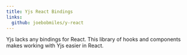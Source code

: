 ```yaml
---
title: Yjs React Bindings
links:
  github: joebobmiles/y-react
---
```


Yjs lacks any bindings for React. This library of hooks and components makes
working with Yjs easier in React.